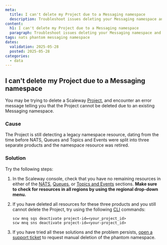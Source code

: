 ```yaml
---
meta:
  title: I can't delete my Project due to a Messaging namespace
  description: Troubleshoot issues deleting your Messaging namespace and resolve the problem quickly.
content:
  h1: I can't delete my Project due to a Messaging namespace
  paragraph: Troubleshoot issues deleting your Messaging namespace and resolve the problem quickly.
tags: nats phantom messaging namespace
dates:
  validation: 2025-05-28
  posted: 2025-05-28
categories:
  - data
---
```


## I can't delete my Project due to a Messaging namespace

You may be trying to delete a Scaleway [Project](/organizations-and-projects/concepts/#project), and encounter an error message telling you that the Project cannot be deleted due to an existing Messaging namespace.

### Cause

The Project is still detecting a legacy namespace resource, dating from the time before NATS, Queues and Topics and Events were split into three separate products and the namespace resource was retired.

### Solution

Try the following steps:

1. In the Scaleway console, check that you have no remaining resources in either of the [NATS](https://console.scaleway.com/nats/), [Queues](https://console.scaleway.com/queues/), or [Topics and Events](https://console.scaleway.com/topics-events/) sections. **Make sure to check for resources in all regions by using the regional drop-down menu.**

2. If you have deleted all resources for these three products and you still cannot delete the Project, try using the following [CLI](/scaleway-cli/quickstart/) commands:
    ```
    scw mnq sqs deactivate project-id=<your_project_id>
    scw mnq sns deactivate project-id=<your-project_id>
    ```

3. If you have tried all these solutions and the problem persists, [open a support ticket](https://console.scaleway.com/support/tickets/create) to request manual deletion of the phantom namespace.
